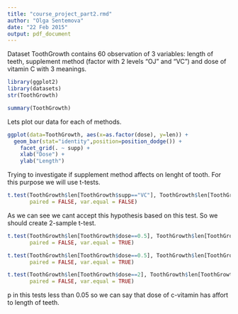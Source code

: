 ```yaml
---
title: "course_project_part2.rmd"
author: "Olga Sentemova"
date: "22 Feb 2015"
output: pdf_document
---
```


Dataset ToothGrowth contains 60 observation of 3 variables: length of teeth, supplement method (factor with 2 levels "OJ" and "VC") and dose of vitamin C with 3 meanings.

```r
library(ggplot2)
library(datasets)
str(ToothGrowth)
```
```r
summary(ToothGrowth)
```
Lets plot our data for each of methods.

```r
ggplot(data=ToothGrowth, aes(x=as.factor(dose), y=len)) + 
  geom_bar(stat="identity",position=position_dodge()) +
    facet_grid(. ~ supp) +
    xlab("Dose") +
    ylab("Length")
```

Trying to investigate if supplement method affects on lenght of tooth. For this purpose we will use t-tests. 
```r
t.test(ToothGrowth$len[ToothGrowth$supp=="VC"], ToothGrowth$len[ToothGrowth$supp=="OJ"], 
       paired = FALSE, var.equal = FALSE)
```

As we can see we cant accept this hypothesis based on this test. So we should create 2-sample t-test.

```r
t.test(ToothGrowth$len[ToothGrowth$dose==0.5], ToothGrowth$len[ToothGrowth$dose==1], 
       paired = FALSE, var.equal = TRUE)
```

```r
t.test(ToothGrowth$len[ToothGrowth$dose==0.5], ToothGrowth$len[ToothGrowth$dose==2], 
       paired = FALSE, var.equal = TRUE)
```

```r
t.test(ToothGrowth$len[ToothGrowth$dose==2], ToothGrowth$len[ToothGrowth$dose==1], 
       paired = FALSE, var.equal = TRUE)
```
p in this tests less than 0.05 so we can say that dose of c-vitamin has affort to length of teeth.

